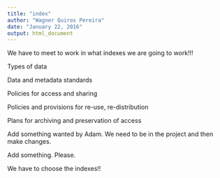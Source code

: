 ```yaml
---
title: "index"
author: "Wagner Quiros Pereira"
date: "January 22, 2016"
output: html_document
---
```


We have to meet to work in what indexes we are going to work!!!

 Types of data
 
 Data and metadata standards
 
 Policies for access and sharing
 
 Policies and provisions for re-use, re-distribution
 
 Plans for archiving and preservation of access
 
 Add something wanted by Adam.
 We need to be in the project and then make changes.
 
  Add something. Please.
  
  We have to choose the indexes!!
  

